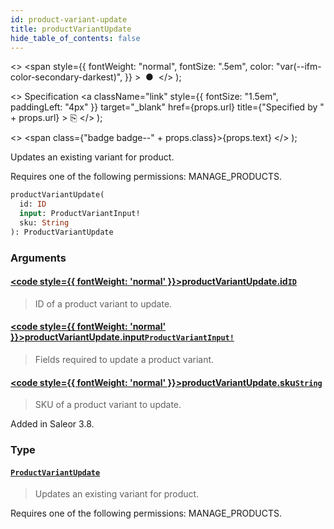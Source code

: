 ```yaml
---
id: product-variant-update
title: productVariantUpdate
hide_table_of_contents: false
---
```


  <>
    <span
      style={{
        fontWeight: "normal",
        fontSize: ".5em",
        color: "var(--ifm-color-secondary-darkest)",
      }}
    >
      &nbsp;●&nbsp;
    </span>
  </>
);

  <>
    Specification
    <a
      className="link"
      style={{ fontSize: "1.5em", paddingLeft: "4px" }}
      target="\_blank"
      href={props.url}
      title={"Specified by " + props.url}
    >
      ⎘
    </a>
  </>
);

  <>
    <span class={"badge badge--" + props.class}>{props.text}</span>
  </>
);

Updates an existing variant for product.

Requires one of the following permissions: MANAGE_PRODUCTS.

```graphql
productVariantUpdate(
  id: ID
  input: ProductVariantInput!
  sku: String
): ProductVariantUpdate
```

### Arguments

#### [<code style={{ fontWeight: 'normal' }}>productVariantUpdate.<b>id</b></code>](#)<Bullet />[`ID`](../../../developer/api-reference/scalars/id) <Badge class="secondary" text="scalar"/>

> ID of a product variant to update.

#### [<code style={{ fontWeight: 'normal' }}>productVariantUpdate.<b>input</b></code>](#)<Bullet />[`ProductVariantInput!`](../../../developer/api-reference/inputs/product-variant-input) <Badge class="secondary" text="non-null"/> <Badge class="secondary" text="input"/>

> Fields required to update a product variant.

#### [<code style={{ fontWeight: 'normal' }}>productVariantUpdate.<b>sku</b></code>](#)<Bullet />[`String`](../../../developer/api-reference/scalars/string) <Badge class="secondary" text="scalar"/>

> SKU of a product variant to update.

Added in Saleor 3.8.

>

### Type

#### [`ProductVariantUpdate`](../../../developer/api-reference/objects/product-variant-update) <Badge class="secondary" text="object"/>

> Updates an existing variant for product.

Requires one of the following permissions: MANAGE_PRODUCTS.

>

